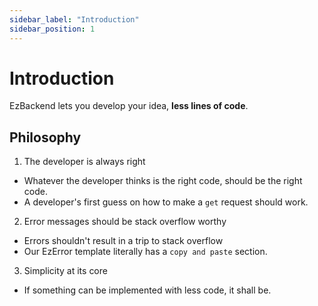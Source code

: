 ```yaml
---
sidebar_label: "Introduction"
sidebar_position: 1
---
```


# Introduction

EzBackend lets you develop your idea, **less lines of code**.

## Philosophy

1. The developer is always right

- Whatever the developer thinks is the right code, should be the right code.
- A developer's first guess on how to make a `get` request should work.

2. Error messages should be stack overflow worthy

- Errors shouldn't result in a trip to stack overflow
- Our EzError template literally has a `copy and paste` section.

3. Simplicity at its core

- If something can be implemented with less code, it shall be.
